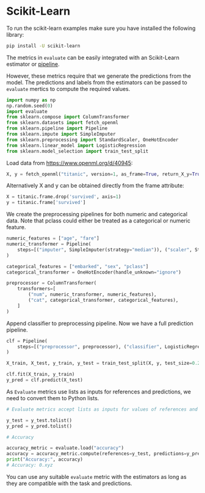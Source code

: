 # Scikit-Learn

To run the scikit-learn examples make sure you have installed the following library:

```bash
pip install -U scikit-learn
```

The metrics in `evaluate` can be easily integrated with an Scikit-Learn estimator or [pipeline](https://scikit-learn.org/stable/modules/generated/sklearn.pipeline.Pipeline.html#sklearn.pipeline.Pipeline).  

However, these metrics require that we generate the predictions from the model. The predictions and labels from the estimators can be passed to `evaluate` mertics to compute the required values.

```python
import numpy as np
np.random.seed(0)
import evaluate
from sklearn.compose import ColumnTransformer
from sklearn.datasets import fetch_openml
from sklearn.pipeline import Pipeline
from sklearn.impute import SimpleImputer
from sklearn.preprocessing import StandardScaler, OneHotEncoder
from sklearn.linear_model import LogisticRegression
from sklearn.model_selection import train_test_split
```

Load data from https://www.openml.org/d/40945:

```python
X, y = fetch_openml("titanic", version=1, as_frame=True, return_X_y=True)
```

Alternatively X and y can be obtained directly from the frame attribute:

```python
X = titanic.frame.drop('survived', axis=1)
y = titanic.frame['survived']
```

We create the preprocessing pipelines for both numeric and categorical data. Note that pclass could either be treated as a categorical or numeric feature.

```python
numeric_features = ["age", "fare"]
numeric_transformer = Pipeline(
    steps=[("imputer", SimpleImputer(strategy="median")), ("scaler", StandardScaler())]
)

categorical_features = ["embarked", "sex", "pclass"]
categorical_transformer = OneHotEncoder(handle_unknown="ignore")

preprocessor = ColumnTransformer(
    transformers=[
        ("num", numeric_transformer, numeric_features),
        ("cat", categorical_transformer, categorical_features),
    ]
)
```

Append classifier to preprocessing pipeline. Now we have a full prediction pipeline.

```python
clf = Pipeline(
    steps=[("preprocessor", preprocessor), ("classifier", LogisticRegression())]
)

X_train, X_test, y_train, y_test = train_test_split(X, y, test_size=0.2, random_state=0)

clf.fit(X_train, y_train)
y_pred = clf.predict(X_test)
```

As `Evaluate` metrics use lists as inputs for references and predictions, we need to convert them to Python lists.


```python
# Evaluate metrics accept lists as inputs for values of references and predictions

y_test = y_test.tolist()
y_pred = y_pred.tolist()

# Accuracy

accuracy_metric = evaluate.load("accuracy")
accuracy = accuracy_metric.compute(references=y_test, predictions=y_pred)
print("Accuracy:", accuracy)
# Accuracy: 0.xyz
```

You can use any suitable `evaluate` metric with the estimators as long as they are compatible with the task and predictions. 
